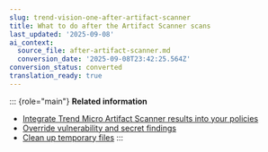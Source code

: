 ```yaml
---
slug: trend-vision-one-after-artifact-scanner
title: What to do after the Artifact Scanner scans
last_updated: '2025-09-08'
ai_context:
  source_file: after-artifact-scanner.md
  conversion_date: '2025-09-08T23:42:25.564Z'
conversion_status: converted
translation_ready: true
---
```


::: {role="main"}
**Related information**

- [Integrate Trend Micro Artifact Scanner results into your policies](artifact-scanner-results-policies.mdx)
- [Override vulnerability and secret findings](override-vulnerability-findings.mdx)
- [Clean up temporary files](clean-up-temporary-files.mdx)
:::

